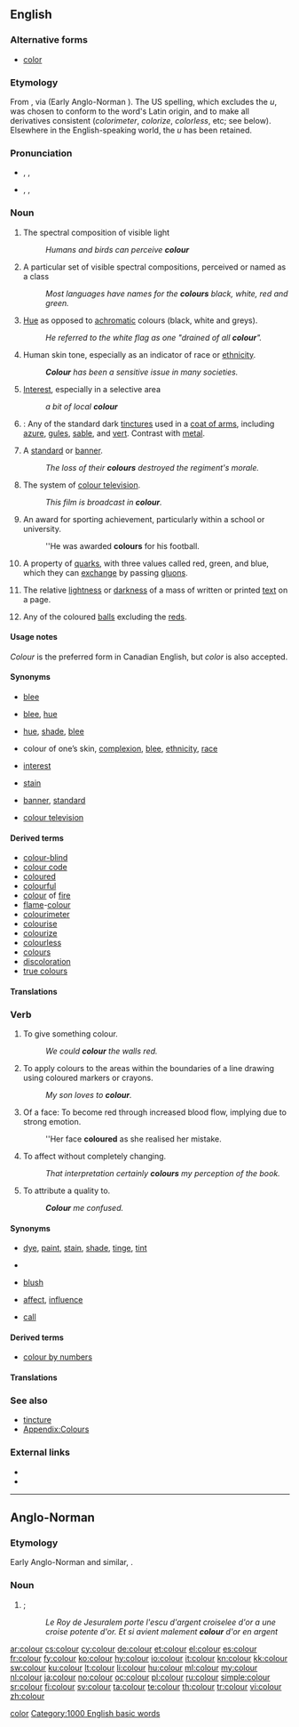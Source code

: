 <!--If you edit this entry, please also edit [[color]] to ensure these two entries remain synchronized.-->[[Category:Synchronized entries|color]]
==English==
{{wikipedia|color}}

===Alternative forms===
* [[color]] {{i|US}}

===Etymology===
From {{etyl|la}} {{term|color|lang=la}}, via {{etyl|xno}} {{term|colour|lang=xno}} (Early Anglo-Norman {{term|culur|lang=xno}}). The US spelling, which excludes the ''u'', was chosen to conform to the word's Latin origin, and to make all derivatives consistent (''colorimeter'', ''colorize'', ''colorless'', etc; see below). Elsewhere in the English-speaking world, the ''u'' has been retained.

===Pronunciation===
* {{a|RP}} {{enPR|kŭlʹə}}, {{IPA|/ˈkʌlə/}}, {{SAMPA|/"kVl@/}}
* {{a|US}} {{enPR|kŭlʹər}}, {{IPA|/ˈkʌlɚ/}}, {{SAMPA|/"kVl@`/}}

===Noun===
{{en-noun|s|-}} {{British|Canadian}}

# {{uncountable}} The spectral composition of visible light
#: ''Humans and birds can perceive '''colour''' ''
# {{countable}} A particular set of visible spectral compositions, perceived or named as a class
#: ''Most languages have names for the '''colours''' black, white, red and green.''
# {{uncountable}} [[hue|Hue]] as opposed to [[achromatic]] colours (black, white and greys).
#: ''He referred to the white flag as one "drained of all '''colour'''".''
# {{uncountable}} Human skin tone, especially as an indicator of race or [[ethnicity]].
#: '' '''Colour''' has been a sensitive issue in many societies.''
# {{figuratively}} [[interest|Interest]], especially in a selective area
#: ''a bit of local '''colour''' ''
# {{tincture}}: Any of the standard dark [[tincture]]s used in a [[coat of arms]], including [[azure]], [[gules]], [[sable]], and [[vert]]. Contrast with [[metal]].
# {{in plural}} A [[standard]] or [[banner]].
#: ''The loss of their '''colours''' destroyed the regiment's morale.''
# The system of [[colour television]].
#: ''This film is broadcast in '''colour'''.''
# {{in plural}} An award for sporting achievement, particularly within a school or university.
#: ''He was awarded '''colours''' for his football.
# {{physics}} A property of [[quark]]s, with three values called red, green, and blue, which they can [[exchange]] by passing [[gluon]]s.
# {{typography}} The relative [[lightness]] or [[darkness]] of a mass of written or printed [[text]] on a page.
# {{snooker}} Any of the coloured [[ball]]s excluding the [[red]]s.

====Usage notes====
''Colour'' is the preferred form in Canadian English, but ''color'' is also accepted.

====Synonyms====
* {{sense|spectral composition of visible light}} [[blee]]
* {{sense|particular set named as a class}} [[blee]], [[hue]]
* {{sense|hue, as opposed to achromatic colours}} [[hue]], [[shade]], [[blee]]
* {{sense|human skin tone as an indicator of race or ethnicity}} colour of one’s skin, [[complexion]], [[blee]], [[ethnicity]], [[race]]
* {{sense|interest, especially in a selective area}} [[interest]]
* {{sense|dark tincture}} [[stain]]
* {{sense|standard or banner}} [[banner]], [[standard]]
* {{sense|colour television}} [[colour television]]

====Derived terms====
* [[colour-blind]]
* [[colour code]]
* [[coloured]]
* [[colourful]]
* [[colour]] of [[fire]]
* [[flame]]-[[colour]]
* [[colourimeter]]
* [[colourise]]
* [[colourize]]
* [[colourless]]
* [[colours]]
* [[discoloration]]
* [[true colours]]

====Translations====
{{trans-see|colour|[[color#Noun|color]]}}

===Verb===
{{en-verb}} {{British|Canadian}}

# To give something colour.
#: ''We could '''colour''' the walls red.''
# {{intransitive}} To apply colours to the areas within the boundaries of a line drawing using coloured markers or crayons.
#: ''My son loves to '''colour'''.''
# Of a face: To become red through increased blood flow, implying due to strong emotion.
#: ''Her face '''coloured''' as she realised her mistake.
# To affect without completely changing.
#: ''That interpretation certainly '''colours''' my perception of the book.''
# {{informal}} To attribute a quality to.
#: '''''Colour''' me confused.''

====Synonyms====
* {{qualifier|give something colour}} [[dye]], [[paint]], [[stain]], [[shade]], [[tinge]], [[tint]]
* {{qualifier|apply colours within boundaries of a line drawing}}<!--can this be used intransitively? [[colour in]]-->
* {{qualifier|of a face, become red}} [[blush]]
* {{qualifier|affect without completely changing}} [[affect]], [[influence]]
* {{qualifier|attribute a quality to}} [[call]]

====Derived terms====
* [[colour by numbers]]

====Translations====
{{trans-see|colour|[[color#Verb|color]]}}

===See also===
* [[tincture]]
* [[Appendix:Colours|Appendix:Colours]]

===External links===
* {{pedialite|dab=Color (disambiguation)}}
* {{commonslite|Colors}}

[[Category:1000 English basic words]]

----

==Anglo-Norman==

===Etymology===
Early Anglo-Norman {{term|culur|lang=xno}} and similar, {{etyl|la|xno}} {{term|color|lang=la}}.

===Noun===
{{xno-noun-f}}

# {{l|en|colour}}; {{l|en|color}}
#: '' Le Roy de Jesuralem porte l'escu d'argent croiselee d'or a une croise potente d'or. Et si avient malement '''colour''' d'or en argent''

[[ar:colour]]
[[cs:colour]]
[[cy:colour]]
[[de:colour]]
[[et:colour]]
[[el:colour]]
[[es:colour]]
[[fr:colour]]
[[fy:colour]]
[[ko:colour]]
[[hy:colour]]
[[io:colour]]
[[it:colour]]
[[kn:colour]]
[[kk:colour]]
[[sw:colour]]
[[ku:colour]]
[[lt:colour]]
[[li:colour]]
[[hu:colour]]
[[ml:colour]]
[[my:colour]]
[[nl:colour]]
[[ja:colour]]
[[no:colour]]
[[oc:colour]]
[[pl:colour]]
[[ru:colour]]
[[simple:colour]]
[[sr:colour]]
[[fi:colour]]
[[sv:colour]]
[[ta:colour]]
[[te:colour]]
[[th:colour]]
[[tr:colour]]
[[vi:colour]]
[[zh:colour]]